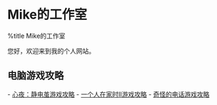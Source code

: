 = Mike的工作室 =
%title Mike的工作室

您好，欢迎来到我的个人网站。

== 电脑游戏攻略 ==
- [[心夜：静电茧游戏攻略]]
- [[一个人在家时II游戏攻略]]
- [[奇怪的电话游戏攻略]]

